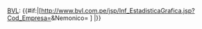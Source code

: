 [[利馬證券交易所|BVL]]:&nbsp;{{#if:{{{id|}}}|[http://www.bvl.com.pe/jsp/Inf_EstadisticaGrafica.jsp?Cod_Empresa={{{id}}}&Nemonico={{{1}}} {{{1}}}]
|[http://www.bvl.com.pe/neg_rv_alfa.html {{{1}}}]}}